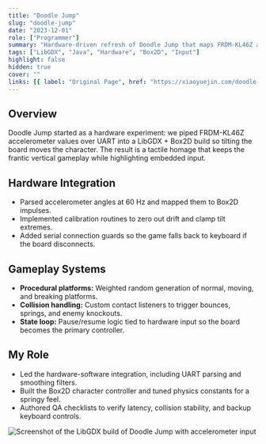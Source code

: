 ```yaml
---
title: "Doodle Jump"
slug: "doodle-jump"
date: "2023-12-01"
role: ["Programmer"]
summary: "Hardware-driven refresh of Doodle Jump that maps FRDM-KL46Z accelerometer data to LibGDX and Box2D gameplay."
tags: ["LibGDX", "Java", "Hardware", "Box2D", "Input"]
highlight: false
hidden: true
cover: ""
links: [{ label: "Original Page", href: "https://xiaoyuejin.com/doodle-jump/" }]
---
```




## Overview

Doodle Jump started as a hardware experiment: we piped FRDM-KL46Z accelerometer values over UART into a LibGDX + Box2D build so tilting the board moves the character. The result is a tactile homage that keeps the frantic vertical gameplay while highlighting embedded input.

## Hardware Integration

- Parsed accelerometer angles at 60 Hz and mapped them to Box2D impulses.
- Implemented calibration routines to zero out drift and clamp tilt extremes.
- Added serial connection guards so the game falls back to keyboard if the board disconnects.

## Gameplay Systems

- **Procedural platforms:** Weighted random generation of normal, moving, and breaking platforms.
- **Collision handling:** Custom contact listeners to trigger bounces, springs, and enemy knockouts.
- **State loop:** Pause/resume logic tied to hardware input so the board becomes the primary controller.

## My Role

- Led the hardware-software integration, including UART parsing and smoothing filters.
- Built the Box2D character controller and tuned physics constants for a springy feel.
- Authored QA checklists to verify latency, collision stability, and backup keyboard controls.

![Screenshot of the LibGDX build of Doodle Jump with accelerometer input](/projects/doodle-jump/nilsjump-4.png)
